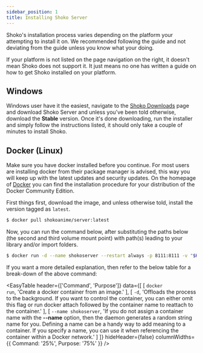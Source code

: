 ```yaml
---
sidebar_position: 1
title: Installing Shoko Server
---
```



Shoko's installation process varies depending on the platform your attempting to install it on. We recommended following
the guide and not deviating from the guide unless you know what your doing.

If your platform is not listed on the page navigation on the right, it doesn't mean Shoko does not support it. It just
means no one has written a guide on how to get Shoko installed on your platform.

## Windows

Windows user have it the easiest, navigate to the [Shoko Downloads](https://shokoanime.com/downloads/) page and download
Shoko Server and unless you've been told otherwise, download the **Stable** version.  Once it's done downloading, run
the installer and simply follow the instructions listed, it should only take a couple of minutes to install Shoko.

## Docker (Linux)

Make sure you have docker installed before you continue. For most users are installing docker from their package manager is advised, this way you will keep up with the latest updates and security updates. On the homepage of [Docker](https://docs.docker.com/install/) you can find the installation procedure for your distribution of the Docker Community Edition.

First things first, download the image, and unless otherwise told, install the version tagged as `latest`.

```sh
$ docker pull shokoanime/server:latest
```
Now, you can run the command below, after substituting the paths below (the second and third volume mount point) with path(s) leading to your library and/or import folders.

```sh
$ docker run -d --name shokoserver --restart always -p 8111:8111 -v "$HOME/.shoko:/home/shoko/.shoko" -v "/path/to/anime:/mnt/anime" -v "/path/to/import:/mnt/import" -e PUID=$UID -e PGID=$GID shokoanime/server:latest
```

If you want a more detailed explanation, then refer to the below table for a break-down of the above command:

<EasyTable
  header={['Command', 'Purpose']}
  data={[
    [
      <code>docker run</code>,
      'Create a docker container from an image.'
    ],
    [
      <code>-d</code>,
      'Offloads the process to the background. If you want to control the container, you can either omit this flag or run docker attach followed by the container name to reattach to the container.'
    ],
    [
      <code>--name shokoserver</code>,
      'If you do not assign a container name with the **--name** option, then the daemon generates a random string name for you. Defining a name can be a handy way to add meaning to a container. If you specify a name, you can use it when referencing the container within a Docker network.'
    ]
  ]}
  hideHeader={false}
  columnWidths={{ Command: '25%', Purpose: '75%' }}
/>